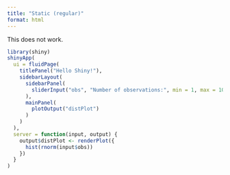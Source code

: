 ```yaml
---
title: "Static (regular)"
format: html
---
```


This does not work.

```r
library(shiny)
shinyApp(
  ui = fluidPage(
    titlePanel("Hello Shiny!"),
    sidebarLayout(
      sidebarPanel(
        sliderInput("obs", "Number of observations:", min = 1, max = 1000, value = 500)
      ),
      mainPanel(
        plotOutput("distPlot")
      )
    )
  ),
  server = function(input, output) {
    output$distPlot <- renderPlot({
      hist(rnorm(input$obs))
    })
  }
)
```
